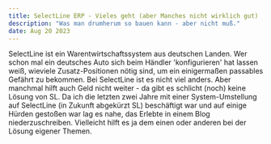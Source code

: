 ```yaml
---
title: SelectLine ERP - Vieles geht (aber Manches nicht wirklich gut)
description: "Was man drumherum so bauen kann - aber nicht muß."
date: Aug 20 2023
---
```


SelectLine ist ein Warentwirtschaftssystem aus deutschen Landen. Wer schon mal ein deutsches Auto sich beim Händler 'konfigurieren' hat lassen weiß, 
wieviele Zusatz-Positionen nötig sind, um ein einigermaßen passables Gefährt zu bekommen.
Bei SelectLine ist es nicht viel anders. Aber manchmal hilft auch Geld nicht weiter - da gibt es schlicht (noch) keine Lösung von SL. 
Da ich die letzten zwei Jahre mit einer System-Umstellung auf SelectLine (in Zukunft abgekürzt SL) beschäftigt war und auf einige Hürden gestoßen 
war lag es nahe, das Erlebte in einem Blog niederzuschreiben. Vielleicht hilft es ja dem einen oder anderen bei der Lösung eigener Themen.

